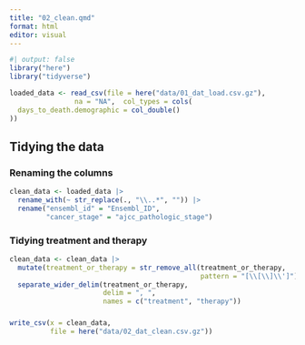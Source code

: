 ```yaml
---
title: "02_clean.qmd"
format: html
editor: visual
---
```


```r
#| output: false
library("here")
library("tidyverse")
```

```r
loaded_data <- read_csv(file = here("data/01_dat_load.csv.gz"), 
                na = "NA",  col_types = cols(
  days_to_death.demographic = col_double()
))
```


## Tidying the data

### Renaming the columns

```r

clean_data <- loaded_data |> 
  rename_with(~ str_replace(., "\\..*", "")) |> 
  rename("ensembl_id" = "Ensembl_ID", 
         "cancer_stage" = "ajcc_pathologic_stage")

```

### Tidying treatment and therapy

```r

clean_data <- clean_data |> 
  mutate(treatment_or_therapy = str_remove_all(treatment_or_therapy, 
                                               pattern = "[\\[\\]\\']")) |> 
  separate_wider_delim(treatment_or_therapy,
                       delim = ", ",
                       names = c("treatment", "therapy"))
```

### 

```r
write_csv(x = clean_data, 
          file = here("data/02_dat_clean.csv.gz"))
```
